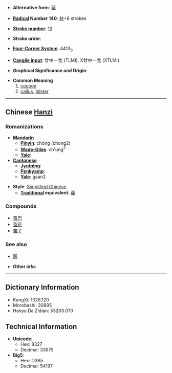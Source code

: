 * '''Alternative form''': [[繭]]

* '''[[Wiktionary:Chinese radical index| Radical]] Number 140''': [[Wiktionary:Chinese radical index 艸|艸]]+6 strokes

* '''[[Wiktionary:Chinese total strokes index|Stroke number]]''': [[Wiktionary:Chinese total strokes index 12|12]]

* '''Stroke order''': 

* '''[[Wiktionary:Chinese four corner index|Four-Corner System]]''': 4413<sub>6</sub>

* '''[[Wiktionary:Chinese Cangjie index|Cangjie input]]''': 廿中一戈 (TLMI), X廿中一戈 (XTLMI)

* '''Graphical Significance and Origin''': 

* '''Common Meaning'''
*# [[cocoon]]
*# [[callus]], [[blister]]

----

== Chinese [[Hanzi]] ==

===Romanizations===
* '''[[Mandarin]]'''
** '''[[Pinyin]]''': chóng (chong2)
** '''[[Wade-Giles]]''': ch'ung<sup>2</sup>
** '''[[Yale]]''': 
* '''[[Cantonese]]'''
** '''[[Jyutping]]''':
** '''[[Penkyamp]]''': 
** '''[[Yale]]''': gaan2

* '''Style''': [[Simplified Chinese]] 
** '''[[Traditional Chinese|Traditional]] equivalent''': [[繭]]

===Compounds===
*[[茧巴]]
*[[茧花]]
*[[茧子]]

===See also===
*[[趼]]

* '''Other info''': 

----

== Dictionary Information ==

* KangXi: 1028.120
* Morobashi: 30895
* Hanyu Da Zidian: 53203.070

== Technical Information ==

* '''Unicode''':
** Hex: 8327
** Decimal: 33575
* '''Big5''':
** Hex: D3B5
** Decimal: 54197